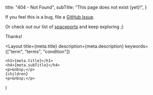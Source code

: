 
  title: "404 - Not Found",
  subTitle: "This page does not exist (yet)!",
}

If you feel this is a bug, file a [GitHub Issue](https://github.com/aldegoeij/arrdep.space/issues/new).

Or check out our list of [spaceports](/spaceports) and keep exploring ;)

Thanks!

  <Layout
    title={meta.title}
    description={meta.description}
    keywords={["term", "terms", "condition"]}
  >
    <h1>{meta.title}</h1>
    <h4>{meta.subTitle}</h4>
    <p>&nbsp;</p>
    {children}
    <p>&nbsp;</p>
  </Layout>
)
